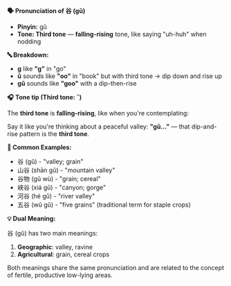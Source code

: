 **🗣️ Pronunciation of 谷 (gǔ)**

- **Pinyin:** gǔ
- **Tone: Third tone** — **falling-rising** tone, like saying "uh-huh" when nodding

**🔤 Breakdown:**

- **g** like **"g"** in "go"
- **ǔ** sounds like **"oo"** in "book" but with third tone → dip down and rise up
- **gǔ** sounds like **"goo"** with a dip-then-rise

**🎧 Tone tip (Third tone: ˇ)**

The **third tone** is **falling-rising**, like when you're contemplating:

Say it like you're thinking about a peaceful valley: **"gǔ..."** — that dip-and-rise pattern is the
**third tone**.

**📝 Common Examples:**

- 谷 (gǔ) - "valley; grain"
- 山谷 (shān gǔ) - "mountain valley"
- 谷物 (gǔ wù) - "grain; cereal"
- 峡谷 (xiá gǔ) - "canyon; gorge"
- 河谷 (hé gǔ) - "river valley"
- 五谷 (wǔ gǔ) - "five grains" (traditional term for staple crops)

**💡 Dual Meaning:**

谷 (gǔ) has two main meanings:

1. **Geographic**: valley, ravine
2. **Agricultural**: grain, cereal crops

Both meanings share the same pronunciation and are related to the concept of fertile, productive
low-lying areas.
